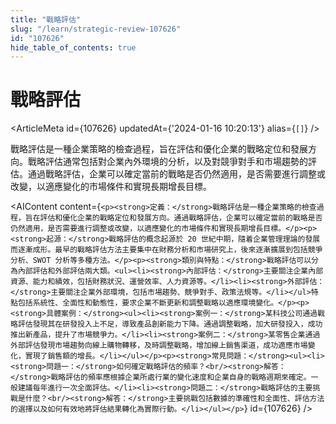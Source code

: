 ```yaml
---
title: "戰略評估"
slug: "/learn/strategic-review-107626"
id: "107626"
hide_table_of_contents: true
---
```



# 戰略評估

<ArticleMeta id={107626} updatedAt={'2024-01-16 10:20:13'} alias={`[]`} />
<div className='border-solid border-b border-t-0 my-4 border-[var(--ifm-color-gray-300)]' />

戰略評估是一種企業策略的檢查過程，旨在評估和優化企業的戰略定位和發展方向。戰略評估通常包括對企業內外環境的分析，以及對競爭對手和市場趨勢的評估。通過戰略評估，企業可以確定當前的戰略是否仍然適用，是否需要進行調整或改變，以適應變化的市場條件和實現長期增長目標。

<AIContent content={`<p><strong>定義：</strong>戰略評估是一種企業策略的檢查過程，旨在評估和優化企業的戰略定位和發展方向。通過戰略評估，企業可以確定當前的戰略是否仍然適用，是否需要進行調整或改變，以適應變化的市場條件和實現長期增長目標。</p><p><strong>起源：</strong>戰略評估的概念起源於 20 世紀中期，隨着企業管理理論的發展而逐漸成形。最早的戰略評估方法主要集中在財務分析和市場研究上，後來逐漸擴展到包括競爭分析、SWOT 分析等多種方法。</p><p><strong>類別與特點：</strong>戰略評估可以分為內部評估和外部評估兩大類。<ul><li><strong>內部評估：</strong>主要關注企業內部資源、能力和績效，包括財務狀況、運營效率、人力資源等。</li><li><strong>外部評估：</strong>主要關注企業外部環境，包括市場趨勢、競爭對手、政策法規等。</li></ul>特點包括系統性、全面性和動態性，要求企業不斷更新和調整戰略以適應環境變化。</p><p><strong>具體案例：</strong><ul><li><strong>案例一：</strong>某科技公司通過戰略評估發現其在研發投入上不足，導致產品創新能力下降。通過調整戰略，加大研發投入，成功推出新產品，提升了市場競爭力。</li><li><strong>案例二：</strong>某零售企業通過外部評估發現市場趨勢向線上購物轉移，及時調整戰略，增加線上銷售渠道，成功適應市場變化，實現了銷售額的增長。</li></ul></p><p><strong>常見問題：</strong><ul><li><strong>問題一：</strong>如何確定戰略評估的頻率？<br/><strong>解答：</strong>戰略評估的頻率應根據企業所處行業的變化速度和企業自身的戰略週期來確定。一般建議每年進行一次全面評估。</li><li><strong>問題二：</strong>戰略評估的主要挑戰是什麼？<br/><strong>解答：</strong>主要挑戰包括數據的準確性和全面性、評估方法的選擇以及如何有效地將評估結果轉化為實際行動。</li></ul></p>`} id={107626} />
